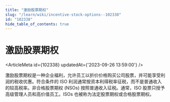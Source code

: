 ```yaml
---
title: "激励股票期权"
slug: "/learn/wiki/incentive-stock-options--102338"
id: "102338"
hide_table_of_contents: true
---
```



# 激励股票期权

<ArticleMeta id={102338} updatedAt={'2023-09-26 13:59:00'} />
<div className='border-solid border-b border-t-0 my-4 border-[var(--ifm-color-gray-300)]' />

激励股票期权是一种企业福利，允许员工以折价价格购买公司股票，并可能享受利润的税收优惠。符合条件的 ISO 利润通常按资本利得税率征税，而不是普通收入的较高税率。非合格股票期权 (NSOs) 按照普通收入征税。通常，ISO 股票只授予高级管理人员和高价值员工。ISOs 也被称为法定股票期权或合格股票期权。
